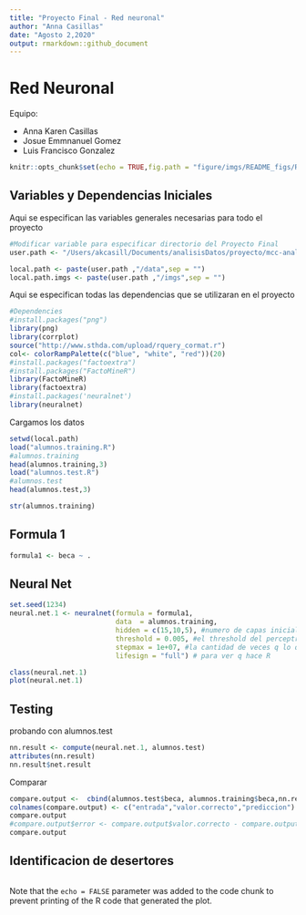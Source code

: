 ```yaml
---
title: "Proyecto Final - Red neuronal"
author: "Anna Casillas"
date: "Agosto 2,2020"
output: rmarkdown::github_document
---
```


# Red Neuronal #

Equipo:

* Anna Karen Casillas
* Josue Emmnanuel Gomez
* Luis Francisco Gonzalez
```r
knitr::opts_chunk$set(echo = TRUE,fig.path = "figure/imgs/README_figs/README-")
```

## Variables y Dependencias Iniciales

Aqui se especifican las variables generales necesarias para todo el proyecto

```r
#Modificar variable para especificar directorio del Proyecto Final
user.path <- "/Users/akcasill/Documents/analisisDatos/proyecto/mcc-analisisdatos-final"

local.path <- paste(user.path ,"/data",sep = "")
local.path.imgs <- paste(user.path ,"/imgs",sep = "")
```
Aqui se especifican todas las dependencias que se utilizaran en el proyecto

```r
#Dependencies
#install.packages("png")
library(png)
library(corrplot)
source("http://www.sthda.com/upload/rquery_cormat.r")
col<- colorRampPalette(c("blue", "white", "red"))(20)
#install.packages("factoextra")
#install.packages("FactoMineR")
library(FactoMineR)
library(factoextra)
#install.packages('neuralnet')
library(neuralnet)
```

Cargamos los datos

```r
setwd(local.path)
load("alumnos.training.R")
#alumnos.training
head(alumnos.training,3)
load("alumnos.test.R")
#alumnos.test
head(alumnos.test,3)
```


```r
str(alumnos.training)
```
 
 
 
## Formula 1 ##
 
```r
formula1 <- beca ~ .
```

## Neural Net ##

```r
set.seed(1234)
neural.net.1 <- neuralnet(formula = formula1, 
                          data  = alumnos.training,
                          hidden = c(15,10,5), #numero de capas iniciales, medias y finales 
                          threshold = 0.005, #el threshold del perceptron para arrojar una salida iniciamos con 0.01
                          stepmax = 1e+07, #la cantidad de veces q lo queremos correr
                          lifesign = "full") # para ver q hace R
```

```r
class(neural.net.1)
plot(neural.net.1)
```


## Testing ##

probando con alumnos.test

```r
nn.result <- compute(neural.net.1, alumnos.test)
attributes(nn.result)
nn.result$net.result
```

Comparar
```r
compare.output <-  cbind(alumnos.test$beca, alumnos.training$beca,nn.result$net.result)
colnames(compare.output) <- c("entrada","valor.correcto","prediccion")
compare.output
#compare.output$error <- compare.output$valor.correcto - compare.output$prediccion
compare.output
```

## Identificacion de desertores ##
 
```r

```
 

Note that the `echo = FALSE` parameter was added to the code chunk to prevent printing of the R code that generated the plot.

